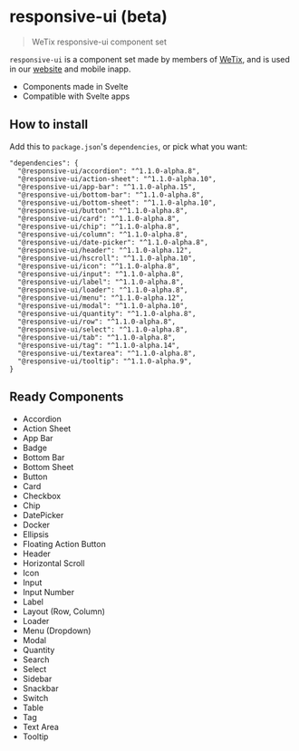 
<Meta title="Docs/Introduction" />

# responsive-ui (beta)

> WeTix responsive-ui component set

`responsive-ui` is a component set made by members of [WeTix](https://about.wetix.my/), and is used in our [website](https://wetix.my/) and mobile inapp.

- Components made in Svelte
- Compatible with Svelte apps

## How to install
Add this to `package.json`'s `dependencies`, or pick what you want:
```
"dependencies": {
  "@responsive-ui/accordion": "^1.1.0-alpha.8",
  "@responsive-ui/action-sheet": "^1.1.0-alpha.10",
  "@responsive-ui/app-bar": "^1.1.0-alpha.15",
  "@responsive-ui/bottom-bar": "^1.1.0-alpha.8",
  "@responsive-ui/bottom-sheet": "^1.1.0-alpha.10",
  "@responsive-ui/button": "^1.1.0-alpha.8",
  "@responsive-ui/card": "^1.1.0-alpha.8",
  "@responsive-ui/chip": "^1.1.0-alpha.8",
  "@responsive-ui/column": "^1.1.0-alpha.8",
  "@responsive-ui/date-picker": "^1.1.0-alpha.8",
  "@responsive-ui/header": "^1.1.0-alpha.12",
  "@responsive-ui/hscroll": "^1.1.0-alpha.10",
  "@responsive-ui/icon": "^1.1.0-alpha.8",
  "@responsive-ui/input": "^1.1.0-alpha.8",
  "@responsive-ui/label": "^1.1.0-alpha.8",
  "@responsive-ui/loader": "^1.1.0-alpha.8",
  "@responsive-ui/menu": "^1.1.0-alpha.12",
  "@responsive-ui/modal": "^1.1.0-alpha.10",
  "@responsive-ui/quantity": "^1.1.0-alpha.8",
  "@responsive-ui/row": "^1.1.0-alpha.8",
  "@responsive-ui/select": "^1.1.0-alpha.8",
  "@responsive-ui/tab": "^1.1.0-alpha.8",
  "@responsive-ui/tag": "^1.1.0-alpha.14",
  "@responsive-ui/textarea": "^1.1.0-alpha.8",
  "@responsive-ui/tooltip": "^1.1.0-alpha.9",
}
```

## Ready Components
- Accordion
- Action Sheet
- App Bar
- Badge
- Bottom Bar
- Bottom Sheet
- Button
- Card
- Checkbox
- Chip
- DatePicker
- Docker
- Ellipsis
- Floating Action Button
- Header
- Horizontal Scroll
- Icon
- Input
- Input Number
- Label
- Layout (Row, Column)
- Loader
- Menu (Dropdown)
- Modal
- Quantity
- Search
- Select
- Sidebar
- Snackbar
- Switch
- Table
- Tag
- Text Area
- Tooltip